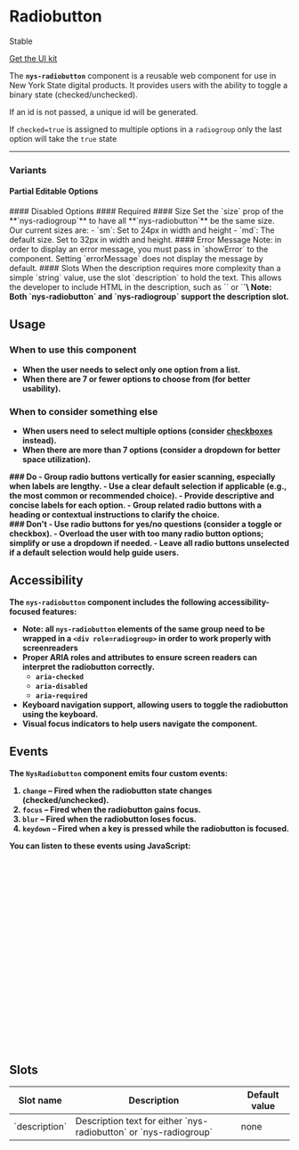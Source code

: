 
<Meta of={NysRadiobuttonStories} title="Components/Radiobutton/Documentation" />

# Radiobutton

<p className="pill stable">Stable</p>

<p className="pill uikit"><a target="_blank" href="https://www.figma.com/design/0ogYpymUPQQfhELthntNbt/%F0%9F%92%A0-NYS-%2F-Excelsior-Components-(Alpha)?node-id=2191-4934&p=f&t=cZ4tR1bBvLjvWG2s-0">Get the UI kit</a></p>

The **`nys-radiobutton`** component is a reusable web component for use in New York State digital products. It provides users with the ability to toggle a binary state (checked/unchecked).

If an id is not passed, a unique id will be generated.

If `checked=true` is assigned to multiple options in a `radiogroup` only the last option will take the `true` state

***

<Canvas of={NysRadiobuttonStories.Basic} />

<Controls />

### Variants

#### Partial Editable Options
<Canvas of={NysRadiobuttonStories.PartialEditableOptions} />
#### Disabled Options
<Canvas of={NysRadiobuttonStories.DisabledOptions} />
#### Required
<Canvas of={NysRadiobuttonStories.Required} />
#### Size
Set the `size` prop of the **`nys-radiogroup`** to have all **`nys-radiobutton`** be the same size. Our current sizes are:
- `sm`: Set to 24px in width and height
- `md`: The default size. Set to 32px in width and height.
<Canvas of={NysRadiobuttonStories.Size} />
#### Error Message
Note: in order to display an error message, you must pass in `showError` to the component. Setting `errorMessage` does not display the message by default.
<Canvas of={NysRadiobuttonStories.ErrorMessage} />
#### Slots
When the description requires more complexity than a simple `string` value, use the slot `description` to hold the text. This allows the developer to include HTML in the description, such as `<a>` or `<strong>`\
Note: Both `nys-radiobutton` and `nys-radiogroup` support the description slot.
<Canvas of={NysRadiobuttonStories.Slot} />

## Usage

### When to use this component
- When the user needs to select only one option from a list.
- When there are 7 or fewer options to choose from (for better usability). 

### When to consider something else
- When users need to select multiple options (consider [checkboxes](?path=/docs/components-checkbox--docs) instead).
- When there are more than 7 options (consider a dropdown for better space utilization).

<div class="nys-grid-row nys-grid-gap-lg">
  <div class="nys-mobile-lg:nys-grid-col">
    <div class="usage-card usage-card--do">
      ### <nys-icon name="check_circle" color="--var(nys-color-success)" /> Do
      - Group radio buttons vertically for easier scanning, especially when labels are lengthy.
      - Use a clear default selection if applicable (e.g., the most common or recommended choice).
      - Provide descriptive and concise labels for each option.
      - Group related radio buttons with a heading or contextual instructions to clarify the choice.
    </div>
  </div>
  <div class="nys-mobile-lg:nys-grid-col">
    <div class="usage-card usage-card--dont">
      ### <nys-icon name="error" color="--var(nys-color-warning)" /> Don't
      - Use radio buttons for yes/no questions (consider a toggle or checkbox).
      - Overload the user with too many radio button options; simplify or use a dropdown if needed.
      - Leave all radio buttons unselected if a default selection would help guide users.
    </div>
  </div>
</div>

## Accessibility

The `nys-radiobutton` component includes the following accessibility-focused features:

- Note: all `nys-radiobutton` elements of the same group need to be wrapped in a `<div role=radiogroup>` in order to work properly with screenreaders
- Proper ARIA roles and attributes to ensure screen readers can interpret the radiobutton correctly.
    - `aria-checked`
    - `aria-disabled`
    - `aria-required`
- Keyboard navigation support, allowing users to toggle the radiobutton using the keyboard.
- Visual focus indicators to help users navigate the component.

## Events

The `NysRadiobutton` component emits four custom events:

1. **`change`** – Fired when the radiobutton state changes (checked/unchecked).
2. **`focus`** – Fired when the radiobutton gains focus.
3. **`blur`** – Fired when the radiobutton loses focus.
4. **`keydown`** – Fired when a key is pressed while the radiobutton is focused.

You can listen to these events using JavaScript:

```js

  // Select the radiobutton component
  const radiobutton = document.querySelector('nys-radiobutton');

  // Listen for the 'change' event
  radiobutton.addEventListener('change', (event) => {
    console.log('Radiobutton changed:', event.target.checked);
  });

  // Listen for the 'focus' event
  radiobutton.addEventListener('focus', () => {
    console.log('Radiobutton is focused');
  });

  // Listen for the 'blur' event
  radiobutton.addEventListener('blur', () => {
    console.log('Radiobutton lost focus');
  });

  // Listen for the 'keydown' event
  radiobutton.addEventListener('keydown', (event) => {
    console.log('Key pressed:', event.key);
  });
```

## Slots

<table>
    <thead>
    <tr>
        <th>Slot name</th>
        <th>Description</th>
        <th>Default value</th>
    </tr>
    </thead>
    <tbody>
    <tr>
        <td>`description`</td>
        <td>Description text for either `nys-radiobutton` or `nys-radiogroup`</td>
        <td>none</td>
    </tr>
    </tbody>
</table>